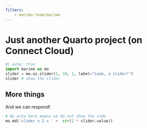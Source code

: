 ```yaml
---
filters:
    - marimo-team/marimo
---
```


# Just another Quarto project (on Connect Cloud)

```python {.marimo}
#| echo: true
import marimo as mo
slider = mo.ui.slider(1, 10, 1, label="Look, a slider!")
slider # show the slider
```
## More things

And we can respond!

```python {.marimo}
# No echo here means we do not show the code
mo.md('slider x 2 = ' +  str(2 * slider.value))
```